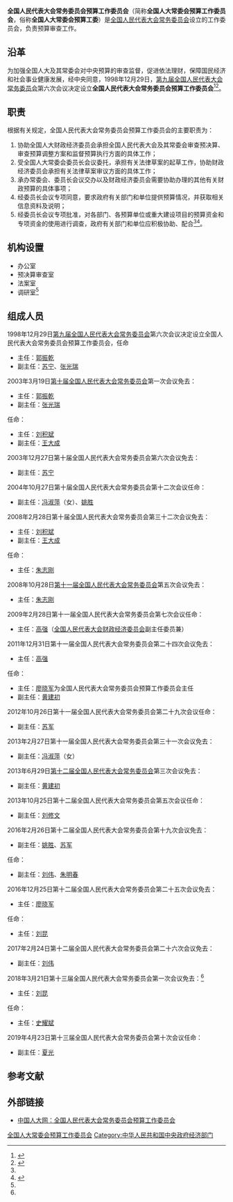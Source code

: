 {{Infobox PRCG
|机构名称 = 全国人民代表大会常务委员会<br />预算工作委员会
|标志1 = National Emblem of the People's Republic of China.svg
|标志1说明 = [[s:中华人民共和国国徽法|国徽法]]第六条第二项规定：全国人大常委会工作委员会的印章应当刻有[[中华人民共和国国徽|国徽]]图案。
|职位1 = 主任
|人员1 = [[史耀斌|史耀斌]]
|职位2 = 副主任
|人员2 = [[刘修文|刘修文]]{{wrap}}[[朱明春|朱明春]]{{wrap}}夏光
|人数2 = 3
|授权法源 =
|成立时间 = 1998年
|被接替者 =
|上级机构 = [[全国人民代表大会常务委员会|全国人民代表大会常务委员会]]
|机构类型 = 全国人大会常委会工作委员会
|行政级别 = 正部级
|地址1 = [[北京市|北京市]][[西城区|西城区]][[前门西大街|前门西大街]]1号[[全国人大机关办公楼|全国人大机关办公楼]]
}}
'''全国人民代表大会常务委员会预算工作委员会'''（简称'''全国人大常委会预算工作委员会'''，俗称'''全国人大常委会预算工委'''）是[[全国人民代表大会常务委员会|全国人民代表大会常务委员会]]设立的工作委员会，负责预算审查工作。

== 沿革 ==
为加强全国人大及其常委会对中央预算的审查监督，促进依法理财，保障国民经济和社会事业健康发展，经中央同意，1998年12月29日，[[第九届全国人民代表大会常务委员会|第九届全国人民代表大会常务委员会]]第六次会议决定设立'''全国人民代表大会常务委员会预算工作委员会'''<ref name=lishi>{{Cite web|url =  http://www.npc.gov.cn/npc/ysgzwyy/node_5870.htm|title =  委员会历史|author =  |date =  |publisher =  全国人民代表大会常务委员会预算工作委员会|language =  |accessdate =  2018-02-21|quote =  |archive-url =  https://web.archive.org/web/20130712113201/http://www.npc.gov.cn/npc/ysgzwyy/node_5870.htm|archive-date =  2013-07-12|dead-url =  yes}}</ref><ref name=zhize>{{Cite web |url = http://www.npc.gov.cn/npc/ysgzwyy/node_5868.htm |title = 委员会职责 |author =  |date =  |publisher = 全国人民代表大会常务委员会预算工作委员会 |language =  |accessdate = 2018-02-21 |quote =  |archive-url = https://web.archive.org/web/20180222044003/http://www.npc.gov.cn/npc/ysgzwyy/node_5868.htm |archive-date = 2018-02-22 |dead-url = yes }}</ref>。

== 职责 ==
根据有关规定，全国人民代表大会常务委员会预算工作委员会的主要职责为：

#协助全国人大财政经济委员会承担全国人民代表大会及其常委会审查预决算、审查预算调整方案和监督预算执行方面的具体工作；
#受全国人大常委会委员长会议委托，承担有关法律草案的起草工作，协助财政经济委员会承担有关法律草案审议方面的具体工作；
#承办常委会、委员长会议交办以及财政经济委员会需要协助办理的其他有关财政预算的具体事项；
#经委员长会议专项同意，要求政府有关部门和单位提供预算情况，并获取相关信息资料及说明；
#经委员长会议专项批准，对各部门、各预算单位或重大建设项目的预算资金和专项资金的使用进行调查，政府有关部门和单位应积极协助、配合<ref name=zhize/><ref>{{Cite web |url=http://www.npc.gov.cn/huiyi/dbdh/11_2/2009-03/01/content_1475563.htm |title=全国人大常委会的办事机构和工作机构，中国人大网，2009-03-01 |access-date=2011-05-04 |archive-url=https://web.archive.org/web/20101206033235/http://www.npc.gov.cn/huiyi/dbdh/11_2/2009-03/01/content_1475563.htm |archive-date=2010-12-06 |dead-url=yes }}</ref>。

==机构设置==
*办公室
*预决算审查室
*法案室
*调研室<ref name=zhize/>

== 组成人员 ==
1998年12月29日[[第九届全国人民代表大会常务委员会|第九届全国人民代表大会常务委员会]]第六次会议决定设立全国人民代表大会常务委员会预算工作委员会，任命 
*主任：[[郭振乾|郭振乾]]
*副主任：[[苏宁_(中国银联董事长)|苏宁]]、[[张光瑞|张光瑞]]
 
2003年3月19日[[第十届全国人民代表大会常务委员会|第十届全国人民代表大会常务委员会]]第一次会议免去：
*主任：[[郭振乾|郭振乾]]
*副主任：[[张光瑞|张光瑞]]
任命：
*主任：[[刘积斌|刘积斌]]
*副主任：[[王大成|王大成]]
 
2003年12月27日第十届全国人民代表大会常务委员会第六次会议免去：
*副主任：[[苏宁_(中国银联董事长)|苏宁]] 
 
2004年10月27日第十届全国人民代表大会常务委员会第十二次会议任命：
*副主任：[[冯淑萍|冯淑萍]]（女）、[[姚胜|姚胜]]

2008年2月28日第十届全国人民代表大会常务委员会第三十二次会议免去：
*主任：[[刘积斌|刘积斌]]
*副主任：[[王大成|王大成]]
任命：
*主任：[[朱志刚|朱志刚]]

2008年10月28日[[第十一届全国人民代表大会常务委员会|第十一届全国人民代表大会常务委员会]]第五次会议免去：
*主任：[[朱志刚|朱志刚]]

2009年2月28日第十一届全国人民代表大会常务委员会第七次会议任命：
*主任：[[高强|高强]]（[[全国人民代表大会财政经济委员会|全国人民代表大会财政经济委员会]]副主任委员兼）

2011年12月31日第十一届全国人民代表大会常务委员会第二十四次会议免去：
*主任：[[高强|高强]]
任命：
*主任：[[廖晓军|廖晓军]]为全国人民代表大会常务委员会预算工作委员会主任
*副主任：[[黄建初|黄建初]]

2012年10月26日第十一届全国人民代表大会常务委员会第二十九次会议任命：
*副主任：[[苏军_(全国人大)|苏军]]

2013年2月27日第十一届全国人民代表大会常务委员会第三十一次会议免去：
*副主任：[[冯淑萍|冯淑萍]]（女）

2013年6月29日[[第十二届全国人民代表大会常务委员会|第十二届全国人民代表大会常务委员会]]第三次会议免去：
*副主任：[[黄建初|黄建初]]

2013年10月25日第十二届全国人民代表大会常务委员会第五次会议任命：
*副主任：[[刘修文|刘修文]]

2016年2月26日第十二届全国人民代表大会常务委员会第十九次会议免去：
*副主任：[[姚胜|姚胜]]、[[苏军_(全国人大)|苏军]]

任命：
*副主任：[[刘伟_(1961年)|刘伟]]、[[朱明春|朱明春]]

2016年12月25日第十二届全国人民代表大会常务委员会第二十五次会议免去：
*主任：[[廖晓军|廖晓军]]
任命：
*主任：[[刘昆_(1956年)|刘昆]]

2017年2月24日第十二届全国人民代表大会常务委员会第二十六次会议免去：
*副主任：[[刘伟_(1961年)|刘伟]]

2018年3月21日第十三届全国人民代表大会常务委员会第一次会议免去：<ref name=lishi/>
*主任：[[刘昆_(1956年)|刘昆]]
任命：
*主任：[[史耀斌|史耀斌]]

2019年4月23日第十三届全国人民代表大会常务委员会第十次会议任命：
*副主任：[[夏光|夏光]]

== 参考文献 ==
{{Reflist}}

== 外部链接 ==
* [https://web.archive.org/web/20110422054905/http://www.npc.gov.cn/npc/ysgzwyy/node_5866.htm 中国人大网：全国人民代表大会常务委员会预算工作委员会]

{{NPC}}

[[Category:全国人大常委会预算工作委员会|]]
[[Category:中华人民共和国中央政府经济部门|Category:中华人民共和国中央政府经济部门]]